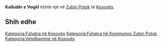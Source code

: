 {{Fshat në 
 | Emri                = Kalludër e Vogël
 | EmriAlt                = 
 | NAME_SHORT_FORM=      
 | NAME_GENERIC=      
 | NAME_SORT_NAME_RO=      KALLUDEREVOGEL
 | FULL_NAME_RO = Kalludër e Vogël
 | FULL_NAME_ND_RO=Kalluder e Vogel
 | SORT_NAME_RG=KALLUDEREVOGEL
 | FULL_NAME_RG=Kalludër e Vogël
 | FULL_NAME_ND_RG=Kalluder e Vogel
 | SRP_NAME_SHORT_FORM=      
 | SRP_NAME_GENERIC=      
 | SRP_NAME_SORT_NAME_RO=      
 | SRP_FULL_NAME_RO = 
 | SRP_FULL_NAME_ND_RO=
 | SRP_SORT_NAME_RG=
 | SRP_FULL_NAME_RG=
 | SRP_FULL_NAME_ND_RG=
 | Emri (Rasa dhanore) = 
 | Figura              = 
 | Shteti              = Kosovo
 | Komuna              = Zubin Potok
 | Kodi postar         = 
 | Sipërfaqja          = 

 | Popullsia           = 

 | Regj. i popullsisë  = 
 | Dend. e popullsisë  = 
 | Faqja zyrtare       = 
 <!--- Koordinatat ----> 
 | Gjerësia            = 42.888611
 | Gjatësia            = 20.637778
 | Lartësia            = 
}}
'''Kalludër e Vogël''' është një [[]] në [[Zubin Potok]] të [[Kosovës]].

<!-- == Gjeografia == -->
<!-- == Historia == -->
<!-- == Demografia == -->
== Shih edhe ==
{{Komuna Zubin Potok}}
{{Kosovo-Administrata-Cung}}

[[Kategoria:Fshatra në Kosovës]]
[[Kategoria:Fshatra në Kommunes Zubin Potok]]
[[Kategoria:Vendbanime në Kosovës]]